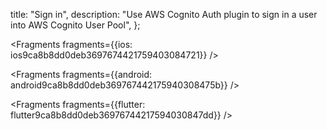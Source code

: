   title: "Sign in",
  description: "Use AWS Cognito Auth plugin to sign in a user into AWS Cognito User Pool",
};






<Fragments fragments={{ios: ios9ca8b8dd0deb3697674421759403084721}} />



<Fragments fragments={{android: android9ca8b8dd0deb369767442175940308475b}} />



<Fragments fragments={{flutter: flutter9ca8b8dd0deb36976744217594030847dd}} />
